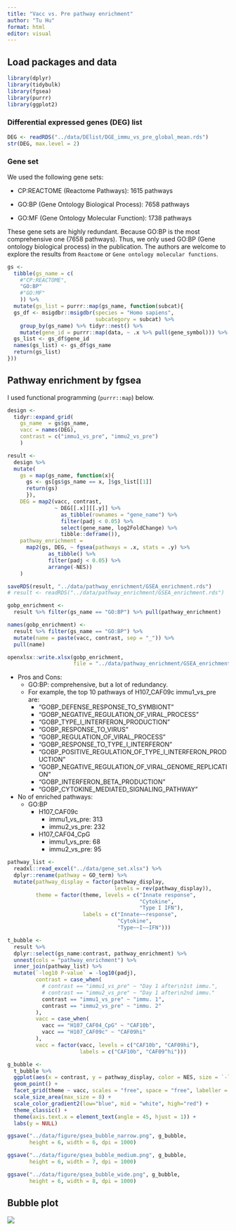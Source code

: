 ```yaml
---
title: "Vacc vs. Pre pathway enrichment"
author: "Tu Hu"
format: html
editor: visual
---
```


## Load packages and data

```r
library(dplyr)
library(tidybulk)
library(fgsea)
library(purrr)
library(ggplot2)
```

### Differential expressed genes (DEG) list

```r
DEG <- readRDS("../data/DElist/DGE_immu_vs_pre_global_mean.rds")
str(DEG, max.level = 2)
```

### Gene set

We used the following gene sets:

-   CP:REACTOME (Reactome Pathways): 1615 pathways

-   GO:BP (Gene Ontology Biological Process): 7658 pathways

-   GO:MF (Gene Ontology Molecular Function): 1738 pathways

These gene sets are highly redundant. Because GO:BP is the most comprehensive one (7658 pathways). Thus, we only used GO:BP (Gene ontology biological process) in the publication. The authors are welcome to explore the results from `Reactome` or `Gene ontology molecular functions`.

```r
gs <- 
  tibble(gs_name = c(
    #"CP:REACTOME", 
    "GO:BP"
    #"GO:MF"
    )) %>% 
  mutate(gs_list = purrr::map(gs_name, function(subcat){
  gs_df <- msigdbr::msigdbr(species = "Homo sapiens", 
                            subcategory = subcat) %>% 
    group_by(gs_name) %>% tidyr::nest() %>% 
    mutate(gene_id = purrr::map(data, ~ .x %>% pull(gene_symbol))) %>% select(-data)
  gs_list <- gs_df$gene_id
  names(gs_list) <- gs_df$gs_name
  return(gs_list)
}))
```

## Pathway enrichment by fgsea

I used functional programming (`purrr::map`) below.

```r
design <- 
  tidyr::expand_grid(
    gs_name  = gs$gs_name, 
    vacc = names(DEG),
    contrast = c("immu1_vs_pre", "immu2_vs_pre")
    )

result <- 
  design %>% 
  mutate(
    gs = map(gs_name, function(x){
      gs <- gs[gs$gs_name == x, ]$gs_list[[1]]
      return(gs)
      }),
    DEG = map2(vacc, contrast, 
               ~ DEG[[.x]][[.y]] %>% 
                 as_tibble(rownames = "gene_name") %>% 
                 filter(padj < 0.05) %>% 
                 select(gene_name, log2FoldChange) %>% 
                 tibble::deframe()),
    pathway_enrichment =
      map2(gs, DEG, ~ fgsea(pathways = .x, stats = .y) %>% 
             as_tibble() %>% 
             filter(padj < 0.05) %>% 
             arrange(-NES)) 
    )

saveRDS(result, "../data/pathway_enrichment/GSEA_enrichment.rds")
# result <- readRDS("../data/pathway_enrichment/GSEA_enrichment.rds")

gobp_enrichment <- 
  result %>% filter(gs_name == "GO:BP") %>% pull(pathway_enrichment)

names(gobp_enrichment) <- 
  result %>% filter(gs_name == "GO:BP") %>% 
  mutate(name = paste(vacc, contrast, sep = "_")) %>% 
  pull(name)

openxlsx::write.xlsx(gobp_enrichment, 
                     file = "../data/pathway_enrichment/GSEA_enrichment_gobp.xlsx")
```

-   Pros and Cons:
    -   GO:BP: comprehensive, but a lot of redundancy.
    -   For example, the top 10 pathways of H107_CAF09c immu1_vs_pre are:
        -   "GOBP_DEFENSE_RESPONSE_TO_SYMBIONT"
        -   "GOBP_NEGATIVE_REGULATION_OF_VIRAL_PROCESS"
        -   "GOBP_TYPE_I\_INTERFERON_PRODUCTION"
        -   "GOBP_RESPONSE_TO_VIRUS"
        -   "GOBP_REGULATION_OF_VIRAL_PROCESS"
        -   "GOBP_RESPONSE_TO_TYPE_I\_INTERFERON"
        -   "GOBP_POSITIVE_REGULATION_OF_TYPE_I\_INTERFERON_PRODUCTION"
        -   "GOBP_NEGATIVE_REGULATION_OF_VIRAL_GENOME_REPLICATION"
        -   "GOBP_INTERFERON_BETA_PRODUCTION"
        -   "GOBP_CYTOKINE_MEDIATED_SIGNALING_PATHWAY"
-   No of enriched pathways:
    -   GO:BP
        -   H107_CAF09c
            -   immu1_vs_pre: 313
            -   immu2_vs_pre: 232
        -   H107_CAF04_CpG
            -   immu1_vs_pre: 68
            -   immu2_vs_pre: 95

```r
pathway_list <- 
  readxl::read_excel("../data/gene_set.xlsx") %>% 
  dplyr::rename(pathway = GO_term) %>% 
  mutate(pathway_display = factor(pathway_display, 
                                  levels = rev(pathway_display)),
         theme = factor(theme, levels = c("Innate response",
                                          "Cytokine",
                                          "Type I IFN"),
                        labels = c("Innate~~response",
                                   "Cytokine",
                                   "Type~~I~~IFN")))
```

```r
t_bubble <- 
  result %>% 
  dplyr::select(gs_name:contrast, pathway_enrichment) %>% 
  unnest(cols = "pathway_enrichment") %>% 
  inner_join(pathway_list) %>% 
  mutate(`-log10 P-value` = -log10(padj),
         contrast = case_when(
           # contrast == "immu1_vs_pre" ~ "Day 1 after\n1st immu.",
           # contrast == "immu2_vs_pre" ~ "Day 1 after\n2nd immu."
           contrast == "immu1_vs_pre" ~ "immu. 1",
           contrast == "immu2_vs_pre" ~ "immu. 2"
         ),
         vacc = case_when(
           vacc == "H107_CAF04_CpG" ~ "CAF10b",
           vacc == "H107_CAF09c" ~ "CAF09hi"
         ),
         vacc = factor(vacc, levels = c("CAF10b", "CAF09hi"),
                       labels = c("CAF10b", "CAF09^hi")))

g_bubble <- 
  t_bubble %>% 
  ggplot(aes(x = contrast, y = pathway_display, color = NES, size = `-log10 P-value`)) +
  geom_point() +
  facet_grid(theme ~ vacc, scales = "free", space = "free", labeller = label_parsed) +
  scale_size_area(max_size = 8) + 
  scale_color_gradient2(low="blue", mid = "white", high="red") +
  theme_classic() +
  theme(axis.text.x = element_text(angle = 45, hjust = 1)) +
  labs(y = NULL)

ggsave("../data/figure/gsea_bubble_narrow.png", g_bubble, 
       height = 6, width = 6, dpi = 1000)

ggsave("../data/figure/gsea_bubble_medium.png", g_bubble, 
       height = 6, width = 7, dpi = 1000)

ggsave("../data/figure/gsea_bubble_wide.png", g_bubble, 
       height = 6, width = 8, dpi = 1000)
```

## Bubble plot

![](images/gsea_bubble.png){fig-align="center"}
